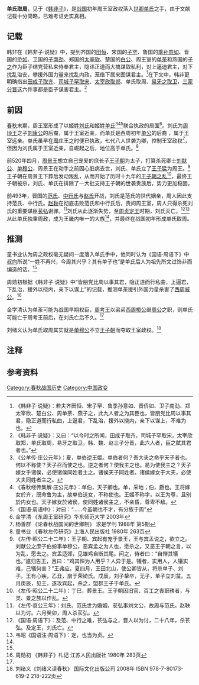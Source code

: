 '''单氏取周'''，见于《[[韩非子|韩非子]]》，是[[战国|战国]]初年周王室政权落入[[世卿|世卿]][[单国|单氏]]之手，由于文献记载十分简略，已难考证史实真相。

==记载==
韩非在《韩非子·说疑》中，提到齐国的[[田恒|田恒]]、宋国的[[宋剔成君|子罕]]、鲁国的[[季孙意如|季孙意如]]、晋国的[[侨如|侨如]]、卫国的[[子南劲|子南劲]]、郑国的[[太宰欣|太宰欣]]、楚国的[[白公胜|白公]]、周王室的[[单荼|单荼]]和燕国的[[子之|子之]]作为臣子结党营私来侍奉君主，隐讳正道而大搞谋取私利，对上逼迫君主，对下扰乱治安，攀援外国力量来扰乱内政，笼络下属来图谋君主。<ref>《韩非子·说疑》：若夫齐田恒、宋子罕、鲁季孙意如、晋侨如、卫子南劲、郑太宰欣、楚白公、周单荼、燕子之，此九人者之为其臣也，皆朋党比周以事其君，隐正道而行私曲，上逼君，下乱治，援外以挠内，亲下以谋上，不难为也。</ref>在下文中，韩非更明确指出[[田氏代齐|田成子取齐]]、[[司城子罕取宋|司城子罕取宋]]、[[太宰欣取郑|太宰欣取郑]]、单氏取周、[[易牙之取卫|易牙之取卫]]，[[三家分晋|三家分晋]]这六件事都是臣子谋害君主。<ref>《韩非子·说疑》：又曰：“以今时之所闻，田成子取齐，司城子罕取宋，太宰欣取郑，单氏取周，易牙之取卫，韩、魏、赵三子分晋，此六人者，臣之弑其君者也。”</ref>

==前因==
[[春秋时期|春秋]]末期，周王室形成了以姬姓[[劉國|刘氏]]和姬姓[[单国|单氏]]<ref>《公羊传·庄公元年》：夏，单伯逆王姬。单伯者何？吾大夫之命乎天子者也。何以不称使？天子召而使之也。逆之者何？使我主之也。曷为使我主之？天子嫁女乎诸侯，必使诸侯同姓者主之。诸侯天子同姓者。诸侯嫁女于大夫，必使大夫同姓者主之。</ref><ref>《春秋经传集解·庄公元年》：单伯，天子卿也。单，采地；伯，爵也。王将嫁女於齐，既命鲁为主，故单伯送女，不称使也。王姬不称字，以王为尊，且别於内女也。天子嫁女於诸侯，使同姓诸侯主之，不亲昏，尊卑不敌。</ref><ref>《国语·周语中》：对曰：“……今虽朝也不才，有分族于周”</ref>{{noteTag|1=驹尊铭文“王弗忘氒旧宗小子”、“王朋下不其，则万年保我万宗”以二重证据法证明单氏确为姬姓周王旧宗。参 《宝鸡眉县杨家村窖藏单氏家族青铜器群座谈纪要》王辉 刘军社 刘怀君   考古与文物  2003年 第03期}}联合执政的局面<ref name="#1">金学清 《东周王室研究》华东师范大学 2003年</ref>。刘氏为[[周顷王|周顷王]]之子[[刘康公|刘康公]]的后裔{{noteTag|1=顾栋高《春秋大事表》认为刘康公是周匡王的幼子，徐旭生《中国古史的传说时代》认为刘康公是周定王的幼子，杨伯峻《春秋左传注》解释如按《公羊传》的记载，刘康公是周匡王的儿子，如按《榖梁传》，则是周定王的儿子。梁晓景经过考辩，认为刘康公为周顷王之子。 参 梁晓景 《刘国事迹考略》 中原文物 1985年04期}}，属于王室近亲，而单氏是西周初年[[单公|单公]]的后裔{{noteTag|1=逑盘铭文“丕显朕皇高祖单公，桓桓克明慎厥德，夹召文王武王达殷，膺受天鲁命，匐有四方，竝宅厥堇疆土，用配上帝。”  参 《略论西周单氏家族窖藏青铜器铭文》 董珊 中国历史文物 2003年 第04期}} ，属于王室远亲。单氏虽早在[[周庄王|周庄王]]之时便已执政，七代八人世袭为卿，控制王室政权<ref>杨善群 《论春秋战国间的世卿制》 求是学刊 1988年 第5期</ref>，但因为刘氏属于王室近亲，自崛起之后，地位高于单氏。<ref name="#2">童书业 《春秋左传研究》上海人民出版社 1980年 263页</ref>

前520年四月，[[周景王|周景王]]想立自己宠爱的庶长子[[王子朝|王子朝]]为太子，打算杀死卿士[[刘献公|刘献公]]、[[单穆公|单穆公]]，周景王在动手之前因心脏病去世，刘氏、单氏立了[[周悼王|王子猛]]为周王。<ref>《左传·昭公二十二年》：王子朝、宾起有宠于景王，王与宾孟说之，欲立之。刘献公之庶子伯蚡事单穆公，恶宾孟之为人也，愿杀之。又恶王子朝之言，以为乱，愿去之。宾孟适郊，见雄鸡自断其尾。问之，侍者曰：“自惮其犠也。”遽归告王，且曰：“鸡其惮为人用乎？人异于是。犠者，实用人，人犠实难，己犠何害？”王弗应。夏四月，王田北山，使公卿皆从，将杀单子、刘子。王有心疾，乙丑，崩于荣锜氏。戊辰，刘子挚卒，无子，单子立刘蚠。五月庚辰，见王，遂攻宾起，杀之，盟群王子于单氏。</ref>王子朝在周景王下葬后发动叛乱，从而开始了历时十九年的[[王子朝之乱|王子朝之乱]]<ref>《左传·昭公二十二年》：丁巳，葬景王。王子朝因旧官、百工之丧职秩者，与灵、景之族以作乱。</ref>，最终王子朝被杀，刘氏、单氏在排除了一大批支持王子朝的世袭贵族后，势力更加稳固。

前493年，晋国的[[范氏|范氏]]、[[中行氏|中行氏]]与[[赵国|赵氏]]开战，刘氏是范氏的世代姻亲，周人因此支持范氏、中行氏。[[赵鞅|赵鞅]]在彻底击败范氏和中行氏后，责问周王室，周人只得杀死刘氏的重要谋臣[[苌弘|苌弘]]谢罪。<ref>《左传·哀公三年》：刘氏、范氏世为婚姻，苌弘事刘文公，故周与范氏。赵鞅以为讨。六月癸卯，周人杀苌弘。</ref>刘氏从此逐渐失势，至[[周贞定王|周贞定王]]时期，刘氏灭亡。<ref>《国语·周语下》：及范、中行之难，苌弘与之，晋人以为讨，二十八年，杀苌弘。及定王，刘氏亡。</ref><ref>韦昭《国语注·周语下》：定，也当为贞。</ref>从此单氏独秉周政，成为王畿内唯一的大族<ref name="#1"/>，并最终在战国初年形成单氏取周。

==推测==
童书业认为周之政权毫无疑问一度落入单氏手中，他同时认为《国语·周语下》中[[叔向|叔向]]所说“一姓不再兴，今周其兴乎？其有单子也”是单氏后人为祖先所文过饰非而编造的话。<ref name="#2"/>

周勋初根据《韩非子·说疑》中“皆朋党比周以事其君，隐正道而行私曲，上逼君，下乱治，援外以挠内，亲下以谋上”的记载，推测单荼援引外国力量杀害了[[西周威公|西周威公]]。<ref>周勋初 《韩非子》札记 江苏人民出版社 1980年 283页</ref>

金学清认为单荼可能为战国早期权臣，[[周考王|周考王]]以弟弟[[西周桓公|西周桓公]]继[[周公旦|周公]]之职，则单氏可能亡于周考王前后，在刘氏亡后不久。<ref name="#1"/>

刘绪义认为单氏取周其实就是[[单穆公|单穆公]]不立[[王子朝|王子朝]]而夺取王室政权。<ref>刘绪义《刘绪义读春秋》 国际文化出版公司 2008年 ISBN 978-7-80173-619-2 218-222页</ref>

== 注释 ==
{{NoteFoot}}

==参考资料==
{{reflist|2}}

{{春秋歷史事件}}
[[Category:春秋战国历史|Category:春秋战国历史]]
[[Category:中国政变|Category:中国政变]]